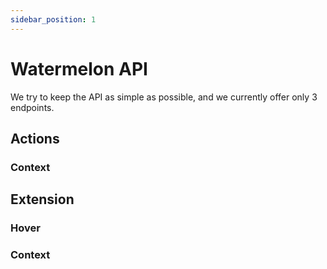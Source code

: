 ```yaml
---
sidebar_position: 1
---
```


# Watermelon API

We try to keep the API as simple as possible, and we currently offer only 3 endpoints.

## Actions

### Context

## Extension

### Hover

### Context
